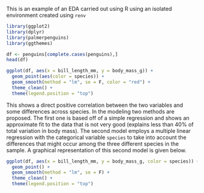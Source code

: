 This is an example of an EDA carried out using R using an isolated environment created using `renv`

```r
library(ggplot2)
library(dplyr)
library(palmerpenguins)
library(ggthemes)
```

```r
df <- penguins[complete.cases(penguins),]
head(df)
```

```r
ggplot(df, aes(x = bill_length_mm, y = body_mass_g)) +
  geom_point(aes(color = species)) +
  geom_smooth(method = "lm", se = F, color = "red") +
  theme_clean() +
  theme(legend.position = "top")
```

This shows a direct positive correlation between the two variables and some differences across species. In the modeling two methods are proposed. The first one is based off of a simple regression and shows an approximate fit to the data that is not very good (explains less than 40% of total variation in body mass). The second model employs a multiple linear regression with the categorical variable `species` to take into account the differences that might occur among the three different species in the sample. A graphical representation of this second model is given below.

```r
ggplot(df, aes(x = bill_length_mm, y = body_mass_g, color = species)) +
  geom_point() +
  geom_smooth(method = "lm", se = F) +
  theme_clean() +
  theme(legend.position = "top")
```
